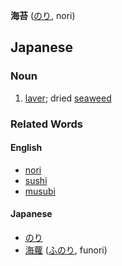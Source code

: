 '''海苔''' ([[のり]], nori)
==Japanese==
===Noun===
# [[laver]]; dried [[seaweed]]
===Related Words===
====English====
* [[nori]]
* [[sushi]]
* [[musubi]]
====Japanese====
* [[のり]]
* [[海蘿]] ([[ふのり]], funori)